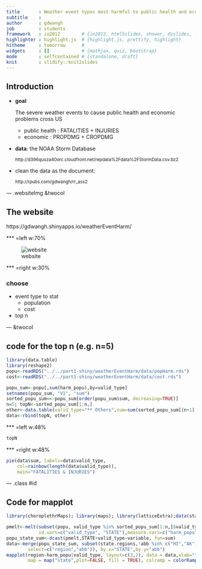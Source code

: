 ```yaml
---
title       : Weather event types most harmful to public health and economic
subtitle    : 
author      : gdwangh
job         : students
framework   : io2012        # {io2012, html5slides, shower, dzslides, ...}
highlighter : highlight.js  # {highlight.js, prettify, highlight}
hitheme     : tomorrow      # 
widgets     : []            # {mathjax, quiz, bootstrap}
mode        : selfcontained # {standalone, draft}
knit        : slidify::knit2slides
---
```


## Introduction

- **goal**

    The severe weather events to cause public health and economic problems cross US
    
  + public health : FATALITIES + INJURIES 
  + economic : PROPDMG + CROPDMG 
  
- **data**: the NOAA Storm Database   

  <small> http://d396qusza40orc.cloudfront.net/repdata%2Fdata%2FStormData.csv.bz2 </small>
    
- clean the data as the document:   

  <small> http://rpubs.com/gdwangh/rr_ass2 </small>

--- .websiteImg &twocol

## The website

https://gdwangh.shinyapps.io/weatherEventHarm/

*** =left w:70%

![website](img/harmEvent.png)

*** =right w:30%
   
### choose
- event type to stat
  * population
  * cost
- top n

--- &twocol

## code for the top n (e.g. n=5)
```r
library(data.table)
library(reshape2)
popu<-readRDS("../../part1-shiny/weatherEventHarm/data/popHarm.rds")
cost<-readRDS("../../part1-shiny/weatherEventHarm/data/cost.rds")
```

```r
popu_sum<-popu[,sum(harm_popu),by=valid_type]
setnames(popu_sum, "V1", "sum")
sorted_popu_sum<<-popu_sum[order(popu_sum$sum, decreasing=TRUE)]
n=5; topN<-sorted_popu_sum[1:n,] 
other<-data.table(valid_type="** Others",sum=sum(sorted_popu_sum[(n+1):nrow(sorted_popu_sum),]$sum))
data<-rbind(topN, other)
```

*** =left w:48%

```r
topN
```

*** =right w:48%

```r
pie(data$sum, labels=data$valid_type, 
    col=rainbow(length(data$valid_type)),
    main="FATALITIES & INJURIES")
```

--- .class #id 

## Code for mapplot

```r
library(choroplethrMaps); library(maps); library(latticeExtra);data(state.regions)

pmelt<-melt(subset(popu, valid_type %in% sorted_popu_sum[1:n,]$valid_type), 
			id.vars=c("valid_type", "STATE"),measure.vars=c("harm_popu"))
popu_state_sum<-dcast(pmelt,STATE+valid_type~variable, fun=sum)  
data<-merge(popu_state_sum, subset(state.regions,!abb %in% c("HI","AK"), 
		select=c("region","abb")), by.x="STATE",by.y="abb")
mapplot(region~harm_popu|valid_type, layout=c(3,2), data = data,xlab="", 
		map = map("state",plot=FALSE, fill = TRUE), colramp = colorRampPalette(c("blue","red")))
```






